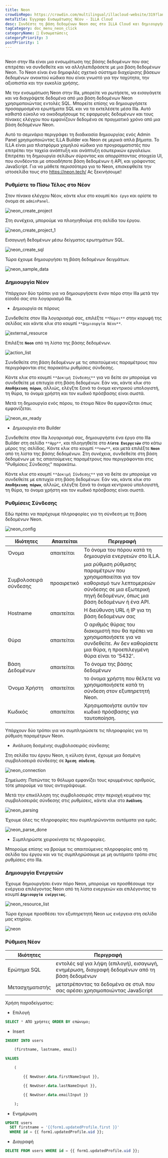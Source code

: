 ```yaml
---
title: Νeon
crowdinRepo: https://crowdin.com/multilingual/illacloud-website/319?languages=el&filter=basic&value=0
metaTitle: Έγγραφο Ενσωμάτωσης Νέον - ILLA Cloud
desc: Συνδέστε τη βάση δεδομένων Neon σας στο ILLA Cloud και δημιουργήστε εφαρμογές που μπορούν να ρωτήσουν, να χειραγωγήσουν και να εμφανίσουν δεδομένα. Αυτός ο οδηγός θα σας δείξει πώς.
tagCategory: doc_menu_neon_click
categoryName: 🔨 Ενσωματώσεις
categoryPriority: 3
postPriority: 1
---
```


## <h2 hidden>Τι είναι Neon?</h2>

Neon στην Illa είναι μια ενσωμάτωση της βάσης δεδομένων που σας επιτρέπει να συνδεθείτε και να αλληλεπιδράσετε με μια βάση δεδομένων Neon. Το Neon είναι ένα δημοφιλές σχετικό σύστημα διαχείρισης βάσεων δεδομένων ανοικτού κώδικα που είναι γνωστό για την ταχύτητα, την αξιοπιστία και την ευκολία χρήσης.

Με την ενσωμάτωση Neon στην Illa, μπορείτε να ρωτήσετε, να εισαγάγετε και να διαγράψετε δεδομένα από μια βάση δεδομένων Neon χρησιμοποιώντας εντολές SQL. Μπορείτε επίσης να δημιουργήσετε προσαρμοσμένα ερωτήματα SQL και να τα εκτελέσετε μέσα Illa. Αυτό καθιστά εύκολο να οικοδομήσουμε τις εφαρμογές δεδομένων και τους πίνακες ελέγχου που εμφανίζουν δεδομένα σε πραγματικό χρόνο από μια βάση δεδομένων Neon.

Αυτό το σεμινάριο περιγράφει τη διαδικασία δημιουργίας ενός Admin Panel χρησιμοποιώντας ILLA Builder και Neon σε μερικά απλά βήματα. Το ILLA είναι μια πλατφόρμα χαμηλού κώδικα για προγραμματιστές που επιτρέπει την ταχεία ανάπτυξη και ανάπτυξη εσωτερικών εργαλείων. Επιτρέπει τη δημιουργία σελίδων σύροντας και απορρίπτοντας στοιχεία UI, που συνδέονται με οποιαδήποτε βάση δεδομένων ή API, και γράφοντας JavaScript. Για να μάθετε περισσότερα για το Neon, επισκεφθείτε την ιστοσελίδα τους στο https://neon.tech/ Ας ξεκινήσουμε!

### Ρυθμίστε το Πίσω Τέλος στο Νέον

Στον πίνακα ελέγχου Νέον, κάντε κλικ στο κουμπί `Νέο έργο` και ορίστε το όνομα σε `adminPanel`.

![neon_create_project](https://cdn.illacloud.com/official-website/img/docs/neon_create_project.png)

Στη συνέχεια, μπορούμε να πλοηγηθούμε στη σελίδα του έργου.

![neon_create_project_1](https://cdn.illacloud.com/official-website/img/docs/neon_create_project_1.png)

Εισαγωγή δεδομένων μέσω δείγματος ερωτημάτων SQL.

![neon_create_sql](https://cdn.illacloud.com/official-website/img/docs/neon_create_sql.png)

Τώρα έχουμε δημιουργήσει τη βάση δεδομένων δειγμάτων.

![neon_sample_data](https://cdn.illacloud.com/official-website/img/docs/neon_sample_data.png)

### Δημιουργία Νέον

Υπάρχουν δύο τρόποι για να δημιουργήσετε έναν πόρο στην Illa μετά την είσοδό σας στο λογαριασμό Illa. 

-   Δημιουργία σε πόρους

Συνδεθείτε στον Illa λογαριασμό σας, επιλέξτε `**Πόροι**` στην κορυφή της σελίδας και κάντε κλικ στο κουμπί `**Δημιουργία Νέου**`. 

![external_resource](https://cdn.illacloud.com/official-website/img/docs/external_resource.png)

Επιλέξτε **`Neon`** από τη λίστα της βάσης δεδομένων.

![action_list](https://cdn.illacloud.com/official-website/img/docs/action_list.png)

Συνδεθείτε στη βάση δεδομένων με τις απαιτούμενες παραμέτρους που περιγράφονται στις παρακάτω ρυθμίσεις σύνδεσης. 

Κάντε κλικ στο κουμπί `**Δοκιμή Σύνδεσης**` για να δείτε αν μπορούμε να συνδεθείτε με επιτυχία στη βάση δεδομένων. Εάν ναι, κάντε κλικ στο **`Αποθήκευση πόρων`**, αλλιώς, ελέγξτε ξανά το όνομα κεντρικού υπολογιστή, τη θύρα, το όνομα χρήστη και τον κωδικό πρόσβασης είναι σωστά.

Μετά τη δημιουργία ενός πόρου, το έτοιμο Νέον θα εμφανίζεται όπως εμφανίζεται.

![neon_ex_ready](https://cdn.illacloud.com/official-website/img/docs/neon_ex_ready.png)

-   Δημιουργία στο Builder

Συνδεθείτε στον Illa λογαριασμό σας, δημιουργήστε ένα έργο στο Illa Builder στη σελίδα `**App**`, και πλοηγηθείτε στο **`Λίστα Ενεργειών`** στο κάτω μέρος της σελίδας. Κάντε κλικ στο κουμπί `**new**`, και μετά επιλέξτε **`Neon`** από τη λίστα της βάσης δεδομένων. Στη συνέχεια, συνδεθείτε στη βάση δεδομένων με τις απαιτούμενες παραμέτρους που περιγράφονται στις "Ρυθμίσεις Σύνδεσης" παρακάτω.

Κάντε κλικ στο κουμπί `**Δοκιμή Σύνδεσης**` για να δείτε αν μπορούμε να συνδεθείτε με επιτυχία στη βάση δεδομένων. Εάν ναι, κάντε κλικ στο **`Αποθήκευση πόρων`**, αλλιώς, ελέγξτε ξανά το όνομα κεντρικού υπολογιστή, τη θύρα, το όνομα χρήστη και τον κωδικό πρόσβασης είναι σωστά.

### Ρυθμίσεις Σύνδεσης

Εδώ πρέπει να παρέχουμε πληροφορίες για τη σύνδεση με τη βάση δεδομένων Neon.

![neon_config](https://cdn.illacloud.com/official-website/img/docs/neon_config.png)

| Ιδιότητες             | Απαιτείται  | Περιγραφή                                                                                                                                                           |
| --------------------- | ----------- | ------------------------------------------------------------------------------------------------------------------------------------------------------------------- |
| Όνομα                 | απαιτείται  | Το όνομα του πόρου κατά τη δημιουργία ενεργειών στο ILLA.                                                                                                           |
| Συμβολοσειρά σύνδεσης | προαιρετικό | μια ρύθμιση ρύθμισης παραμέτρων που χρησιμοποιείται για τον καθορισμό των λεπτομερειών σύνδεσης σε μια εξωτερική πηγή δεδομένων, όπως μια βάση δεδομένων ή ένα API. |
| Hostname              | απαιτείται  | Η διεύθυνση URL ή IP για τη βάση δεδομένων σας                                                                                                                      |
| Θύρα                  | απαιτείται  | Ο αριθμός θύρας του διακομιστή που θα πρέπει να χρησιμοποιήσετε για να συνδεθείτε. Αν δεν καθορίσετε μια θύρα, η προεπιλεγμένη θύρα είναι το '5432'.                |
| Βάση Δεδομένων        | απαιτείται  | Το όνομα της βάσης δεδομένων                                                                                                                                        |
| Όνομα Χρήστη          | απαιτείται  | το όνομα χρήστη που θέλετε να χρησιμοποιήσετε κατά τη σύνδεση στον εξυπηρετητή Neon.                                                                                |
| Κωδικός               | απαιτείται  | Χρησιμοποιήστε αυτόν τον κωδικό πρόσβασης για ταυτοποίηση.                                                                                                          |

Υπάρχουν δύο τρόποι για να συμπληρώσετε τις πληροφορίες για τη ρύθμιση παραμέτρων Neon.

-   Ανάλυση δοσμένης συμβολοσειράς σύνδεσης

Στη σελίδα του έργου Neon, η κύλιση έγινε, έχουμε μια δοσμένη συμβολοσειρά σύνδεσης σε **`Άμεση σύνδεση`**.

![neon_connection](https://cdn.illacloud.com/official-website/img/docs/neon_connection.png)

Σημείωση: Πατώντας το θόλωμα εμφανίζει τους κρυμμένους αριθμούς, τότε μπορούμε να τους αντιγράψουμε.

Μετά την επικόλληση της συμβολοσειράς στην περιοχή κειμένου της συμβολοσειράς σύνδεσης στις ρυθμίσεις, κάντε κλικ στο **`Ανάλυση`**.

![neon_parsing](https://cdn.illacloud.com/official-website/img/docs/neon_parsing.png)

Έχουμε όλες τις πληροφορίες που συμπληρώνονται αυτόματα για εμάς.

![neon_parse_done](https://cdn.illacloud.com/official-website/img/docs/neon_parse_done.png)

-   Συμπληρώστε χειροκίνητα τις πληροφορίες.

Μπορούμε επίσης να βρούμε τις απαιτούμενες πληροφορίες από τη σελίδα του έργου και να τις συμπληρώσουμε με μη αυτόματο τρόπο στις ρυθμίσεις στο Illa. 

### Δημιουργία Ενεργειών

Έχουμε δημιουργήσει έναν πόρο Neon, μπορούμε να προσθέσουμε την ενέργεια επιλέγοντας Neon από τη λίστα ενεργειών και επιλέγοντας το κουμπί **`Δημιουργία ενέργειας`**.

![neon_resource_list](https://cdn.illacloud.com/official-website/img/docs/neon_resource_list.png)

 Τώρα έχουμε προσθέσει τον εξυπηρετητή Neon ως ενέργεια στη σελίδα μας κτηρίου.

![neon](https://cdn.illacloud.com/official-website/img/docs/neon.png)

### Ρύθμιση Νέον

| Ιδιότητες       | Περιγραφή                                                                                     |
| --------------- | --------------------------------------------------------------------------------------------- |
| Ερώτημα SQL     | εντολές sql για λήψη (επιλογή), εισαγωγή, ενημέρωση, διαγραφή δεδομένων από τη βάση δεδομένων |
| Μετασχηματιστής | μετατρέποντας τα δεδομένα σε στυλ που σας αρέσει χρησιμοποιώντας JavaScript                   |

Χρήση παραδείγματος:

-   Επιλογή

```sql
SELECT * ΑΠΟ χρήστες ORDER BY επώνυμο;
```

-   Insert

```sql
INSERT INTO users

	(firstname, lastname, email)

VALUES

	(

		{{ NewUser.data.firstNameInput }},

		{{ NewUser.data.lastNameInput }},

		{{ NewUser.data.emailInput }}

	);
```

-   Ενημέρωση

```sql
UPDATE users
  SET firstname = '{{form1.updatedProfile.first }}'
  WHERE id = {{ form1.updatedProfile.uid }};
```

-   Διαγραφή

```sql
DELETE FROM users WHERE id = {{ form1.updatedProfile.uid }};
```
